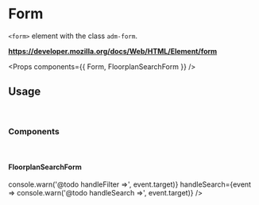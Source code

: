 <!-- Packages -->

<!-- Components -->

# Form

`<form>` element with the class `adm-form`.  

**https://developer.mozilla.org/docs/Web/HTML/Element/form**

<Props components={{ Form, FloorplanSearchForm }} />

## Usage

<br/>

### Components

<br/>

#### FloorplanSearchForm

<Preview>
  <FloorplanSearchForm
    handleFilter={event => console.warn('@todo handleFilter =>', event.target)}
    handleSearch={event => console.warn('@todo handleSearch =>', event.target)}
  />
</Preview>